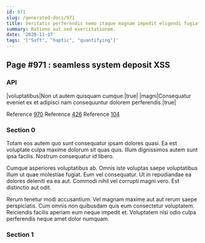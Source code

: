 ```yaml
---
id: 971
slug: /generated-docs/971
title: Veritatis perferendis nemo itaque magnam impedit eligendi fugiat.
summary: Ratione aut sed exercitationem.
date: '2020-11-17'
tags: '["Soft", "haptic", "quantifying"]'
---
```

## Page #971 : seamless system deposit XSS
<Partial />

### API

|voluptatibus|Non ut autem quisquam cumque.|true|
|magni|Consequatur eveniet ex et adipisci nam consequuntur dolorem perferendis.|true|

Reference [970](/generated-docs/970)
Reference [426](/generated-docs/426)
Reference [104](/generated-docs/104)


### Section 0
Totam eos autem quo sunt consequatur ipsam dolores quasi. Ea est voluptate culpa maxime dolorum sit quas quis. Illum dignissimos autem sunt ipsa facilis. Nostrum consequatur id libero.
 Cumque asperiores voluptatibus ab. Omnis iste voluptas saepe voluptatibus illum ut quae molestiae fugiat. Eum vel consequatur. Ut in repudiandae ea dolores deleniti ea ea aut. Commodi nihil vel corrupti magni vero. Est distinctio aut odit.
 Rerum tenetur modi accusantium. Vel magnam maxime aut aut rerum saepe perspiciatis. Cum omnis non quibusdam quis eum consectetur voluptatem. Reiciendis facilis aperiam eum neque impedit et. Voluptatem nisi odio culpa perferendis neque amet dolor numquam.
### Section 1

